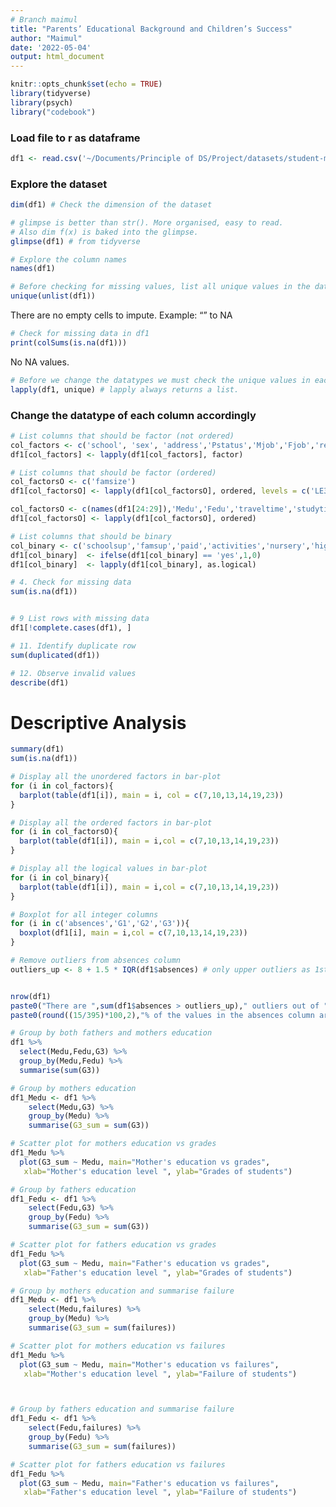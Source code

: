 ```yaml
---
# Branch maimul
title: "Parents’ Educational Background and Children’s Success"
author: "Maimul"
date: '2022-05-04'
output: html_document
---
```


```r
knitr::opts_chunk$set(echo = TRUE)
library(tidyverse)
library(psych)
library("codebook")
```


### Load file to r as dataframe
```r
df1 <- read.csv('~/Documents/Principle of DS/Project/datasets/student-mat.csv') # Change this according to the file name and directory of the file.

```



### Explore the dataset
```r
dim(df1) # Check the dimension of the dataset

# glimpse is better than str(). More organised, easy to read. 
# Also dim f(x) is baked into the glimpse.
glimpse(df1) # from tidyverse

# Explore the column names
names(df1)

# Before checking for missing values, list all unique values in the dataframe. Look for "" cells
unique(unlist(df1))
```
There are no empty cells to impute. Example: "" to NA

```r
# Check for missing data in df1
print(colSums(is.na(df1)))
```
No NA values. 

```r
# Before we change the datatypes we must check the unique values in each column.
lapply(df1, unique) # lapply always returns a list. 
```


### Change the datatype of each column accordingly 
```r
# List columns that should be factor (not ordered)
col_factors <- c('school', 'sex', 'address','Pstatus','Mjob','Fjob','reason','guardian')
df1[col_factors] <- lapply(df1[col_factors], factor)

# List columns that should be factor (ordered)
col_factorsO <- c('famsize')
df1[col_factorsO] <- lapply(df1[col_factorsO], ordered, levels = c('LE3','GT3'))

col_factorsO <- c(names(df1[24:29]),'Medu','Fedu','traveltime','studytime','famsize')
df1[col_factorsO] <- lapply(df1[col_factorsO], ordered)

# List columns that should be binary
col_binary <- c('schoolsup','famsup','paid','activities','nursery','higher','internet','romantic')
df1[col_binary]  <- ifelse(df1[col_binary] == 'yes',1,0)
df1[col_binary]  <- lapply(df1[col_binary], as.logical)


```

```r
# 4. Check for missing data
sum(is.na(df1))


# 9 List rows with missing data
df1[!complete.cases(df1), ]

# 11. Identify duplicate row
sum(duplicated(df1))  

# 12. Observe invalid values
describe(df1)
```



# Descriptive Analysis
```r
summary(df1)
sum(is.na(df1))

# Display all the unordered factors in bar-plot
for (i in col_factors){
  barplot(table(df1[i]), main = i, col = c(7,10,13,14,19,23))
}

# Display all the ordered factors in bar-plot
for (i in col_factorsO){
  barplot(table(df1[i]), main = i,col = c(7,10,13,14,19,23))
}

# Display all the logical values in bar-plot
for (i in col_binary){
  barplot(table(df1[i]), main = i,col = c(7,10,13,14,19,23))
}

# Boxplot for all integer columns
for (i in c('absences','G1','G2','G3')){
  boxplot(df1[i], main = i,col = c(7,10,13,14,19,23))
}
```

```r
# Remove outliers from absences column
outliers_up <- 8 + 1.5 * IQR(df1$absences) # only upper outliers as 1st quartile is 0 and makes sense to have 0 absence


nrow(df1)
paste0("There are ",sum(df1$absences > outliers_up)," outliers out of ",nrow(df1),".")
paste0(round((15/395)*100,2),"% of the values in the absences column are outliers and since it is less than 10% of the dataset we can remove the outliers.")

# Group by both fathers and mothers education
df1 %>% 
  select(Medu,Fedu,G3) %>% 
  group_by(Medu,Fedu) %>% 
  summarise(sum(G3))

# Group by mothers education
df1_Medu <- df1 %>% 
    select(Medu,G3) %>% 
    group_by(Medu) %>% 
    summarise(G3_sum = sum(G3))

# Scatter plot for mothers education vs grades
df1_Medu %>% 
  plot(G3_sum ~ Medu, main="Mother's education vs grades", 
   xlab="Mother's education level ", ylab="Grades of students")

# Group by fathers education
df1_Fedu <- df1 %>% 
    select(Fedu,G3) %>% 
    group_by(Fedu) %>% 
    summarise(G3_sum = sum(G3))

# Scatter plot for fathers education vs grades
df1_Fedu %>% 
  plot(G3_sum ~ Medu, main="Father's education vs grades", 
   xlab="Father's education level ", ylab="Grades of students")

# Group by mothers education and summarise failure
df1_Medu <- df1 %>% 
    select(Medu,failures) %>% 
    group_by(Medu) %>% 
    summarise(G3_sum = sum(failures))

# Scatter plot for mothers education vs failures
df1_Medu %>% 
  plot(G3_sum ~ Medu, main="Mother's education vs failures", 
   xlab="Mother's education level ", ylab="Failure of students")



# Group by fathers education and summarise failure
df1_Fedu <- df1 %>% 
    select(Fedu,failures) %>% 
    group_by(Fedu) %>% 
    summarise(G3_sum = sum(failures))

# Scatter plot for fathers education vs failures
df1_Fedu %>% 
  plot(G3_sum ~ Medu, main="Father's education vs failures", 
   xlab="Father's education level ", ylab="Failure of students")


```
